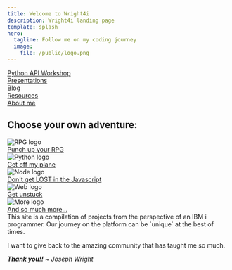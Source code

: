 ```yaml
---
title: Welcome to Wright4i
description: Wright4i landing page
template: splash
hero:
  tagline: Follow me on my coding journey
  image:
    file: /public/logo.png
---
```



<div class="grid-1">
  <a class="grid-button" href="/guides/py/api_workshop/">
    <div class="grid-item color-jade"> 
      <IconHammer class="icon-inline" /> Python API Workshop
    </div>
  </a>
</div>

<div class="grid-4">
  <a class="grid-button" href="/presentations/">
    <div class="grid-item color-dark-bg color-aquamarine">
      <Icon name="rocket" class="icon-inline" /> Presentations
    </div>
  </a>
  <a class="grid-button" href="/blog/">
    <div class="grid-item color-dark-bg color-lapis-lazuli">
      <Icon name="document" class="icon-inline" /> Blog
    </div>
  </a>
  <a class="grid-button" href="/resources/">
    <div class="grid-item color-dark-bg color-accent">
      <Icon name="codePen" class="icon-inline" /> Resources
    </div>
  </a>
  <a class="grid-button" href="/about/">
    <div class="grid-item color-dark-bg color-turquoise">
      <Icon name="open-book" class="icon-inline" /> About me
    </div>
  </a>
</div>

## Choose your own adventure:
<CardGrid stagger>
  <Card>
    <Image src={rpgHero} alt="RPG logo"/>
    <div class="grid-1">
      <a class="grid-button" href="guides/rpg/">
        <div class="grid-item color-dark-bg color-ruby">
           Punch up your RPG <Icon name="right-caret" class="icon-inline" />
        </div>
      </a>
    </div>
	</Card>
	<Card>
    <Image src={pyHero} alt="Python logo"/>
    <div class="grid-1">
      <a class="grid-button" href="/guides/py/">
        <div class="grid-item color-dark-bg color-sapphire">
          Get off my plane <Icon name="right-caret" class="icon-inline" />
        </div>
      </a>
    </div>
	</Card>
  <Card>
    <Image src={nodeHero} alt="Node logo"/>
    <div class="grid-1">
      <a class="grid-button" href="/guides/node/">
        <div class="grid-item color-dark-bg color-emerald">
          Don't get LOST in the Javascript <Icon name="right-caret" class="icon-inline" />
        </div>
      </a>
    </div>
	</Card>
  <Card>
    <Image src={webHero} alt="Web logo"/>
    <div class="grid-1">
      <a class="grid-button" href="/guides/web/">
        <div class="grid-item color-dark-bg color-amethyst">
          Get unstuck <Icon name="right-caret" class="icon-inline" />
        </div>
      </a>
    </div>
	</Card>
  <Card>
    <Image src={moreHero} alt="More logo"/>
    <div class="grid-1">
      <a class="grid-button" href="/guides/more/">
        <div class="grid-item color-dark-bg color-topaz">
          And so much more... <Icon name="right-caret" class="icon-inline" />
        </div>
      </a>
    </div>
	</Card>
</CardGrid>

<Aside type="note">
  This site is a compilation of projects from the perspective of an IBM i programmer. Our journey on the platform can be `unique` at the best of times.  
  
  I want to give back to the amazing community that has taught me so much. 
  
  _**Thank you!!**  ~ Joseph Wright_
</Aside>